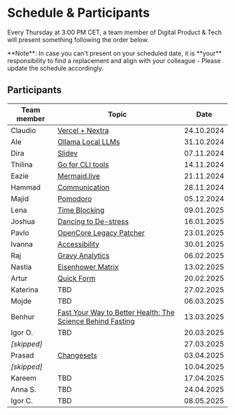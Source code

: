 
# Schedule & Participants

Every Thursday at 3:00 PM CET, a team member of Digital Product & Tech will present something following the order below.

<Callout type="info" emoji="ℹ️">
  **Note**: In case you can't present on your scheduled date, it is **your**
  responsibility to find a replacement and align with your colleague - Please
  update the schedule accordingly.
</Callout>

## Participants

| Team member | Topic                                                           |    Date    |
| ----------- | --------------------------------------------------------------- | :--------: |
| Claudio     | [Vercel + Nextra](presentations/241024-vercel-nextra.mdx)       | 24.10.2024 |
| Ale         | [Ollama Local LLMs](presentations/241031-ollama.mdx)            | 31.10.2024 |
| Dira        | [Slidev](presentations/241107-slidev.mdx)                       | 07.11.2024 |
| Thilina     | [Go for CLI tools](presentations/241114-go-for-cli.mdx)         | 14.11.2024 |
| Eazie       | [Mermaid.live](presentations/241121-mermaid-live.mdx)           | 21.11.2024 |
| Hammad      | [Communication](presentations/241128-communication.mdx)         | 28.11.2024 |
| Majid       | [Pomodoro](presentations/241205-pomodoro.mdx)                   | 05.12.2024 |
| Lena        | [Time Blocking](presentations/250109-time-blocking.mdx)         | 09.01.2025 |
| Joshua      | [Dancing to De-stress](presentations/250116-dancing.mdx)        | 16.01.2025 |
| Pavlo       | [OpenCore Legacy Patcher](presentations/250123-oclp.mdx)        | 23.01.2025 |
| Ivanna      | [Accessibility](presentations/250130-accessibility.mdx)         | 30.01.2025 |
| Raj         | [Gravy Analytics](presentations/250206-data-brokers.mdx)        | 06.02.2025 |
| Nastia      | [Eisenhower Matrix](presentations/250213-eisenhower-matrix.mdx) | 13.02.2025 |
| Artur       | [Quick Form](presentations/250220-quick-form.mdx)               | 20.02.2025 |
| Katerina    | TBD                                                             | 27.02.2025 |
| Mojde       | TBD                                                             | 06.03.2025 |
| Benhur      | [Fast Your Way to Better Health: The Science Behind Fasting](presentations/250313-the-science-behind-fasting)                                                             | 13.03.2025 |
| Igor O.     | TBD                                                             | 20.03.2025 |
| _[skipped]_ |                                                                 | 27.03.2025 |
| Prasad      | [Changesets](presentations/250403-Changesets.mdx)                                                             | 03.04.2025 |
| _[skipped]_ |                                                                 | 10.04.2025 |
| Kareem      | TBD                                                             | 17.04.2025 |
| Anna S.     | TBD                                                             | 24.04.2025 |
| Igor C.     | TBD                                                             | 08.05.2025 |
